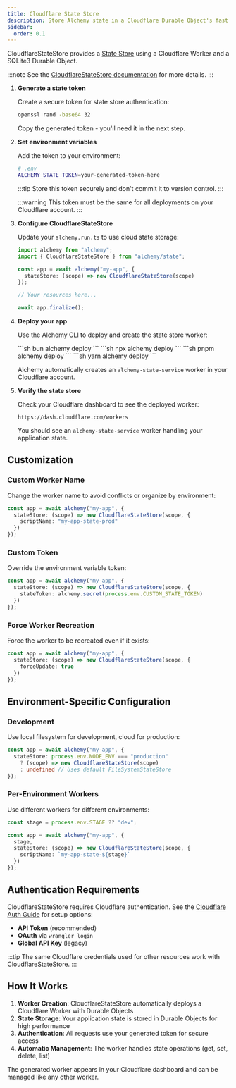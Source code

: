 ```yaml
---
title: Cloudflare State Store
description: Store Alchemy state in a Cloudflare Durable Object's fast SQLite3 database.
sidebar:
  order: 0.1
---
```



CloudflareStateStore provides a [State Store](/concepts/state) using a Cloudflare Worker and a SQLite3 Durable Object.

:::note
See the [CloudflareStateStore documentation](/providers/cloudflare/cloudflare-state-store) for more details.
:::

<Steps>

1. **Generate a state token**

   Create a secure token for state store authentication:

   ```sh
   openssl rand -base64 32
   ```

   Copy the generated token - you'll need it in the next step.

2. **Set environment variables**

   Add the token to your environment:

   ```sh
   # .env
   ALCHEMY_STATE_TOKEN=your-generated-token-here
   ```

   :::tip
   Store this token securely and don't commit it to version control.
   :::

   :::warning
   This token must be the same for all deployments on your Cloudflare account.
   :::

3. **Configure CloudflareStateStore**

   Update your `alchemy.run.ts` to use cloud state storage:

   ```typescript
   import alchemy from "alchemy";
   import { CloudflareStateStore } from "alchemy/state";

   const app = await alchemy("my-app", {
     stateStore: (scope) => new CloudflareStateStore(scope)
   });

   // Your resources here...

   await app.finalize();
   ```

4. **Deploy your app**

   Use the Alchemy CLI to deploy and create the state store worker:

   <Tabs syncKey="pkgManager">
     <TabItem label="bun">
       ```sh
       bun alchemy deploy
       ```
     </TabItem>
     <TabItem label="npm">
       ```sh
       npx alchemy deploy
       ```
     </TabItem>
     <TabItem label="pnpm">
       ```sh
       pnpm alchemy deploy
       ```
     </TabItem>
     <TabItem label="yarn">
       ```sh
       yarn alchemy deploy
       ```
     </TabItem>
   </Tabs>

   Alchemy automatically creates an `alchemy-state-service` worker in your Cloudflare account.

5. **Verify the state store**

   Check your Cloudflare dashboard to see the deployed worker:

   ```
   https://dash.cloudflare.com/workers
   ```

   You should see an `alchemy-state-service` worker handling your application state.

</Steps>

## Customization

### Custom Worker Name

Change the worker name to avoid conflicts or organize by environment:

```typescript
const app = await alchemy("my-app", {
  stateStore: (scope) => new CloudflareStateStore(scope, {
    scriptName: "my-app-state-prod"
  })
});
```

### Custom Token

Override the environment variable token:

```typescript
const app = await alchemy("my-app", {
  stateStore: (scope) => new CloudflareStateStore(scope, {
    stateToken: alchemy.secret(process.env.CUSTOM_STATE_TOKEN)
  })
});
```

### Force Worker Recreation

Force the worker to be recreated even if it exists:

```typescript
const app = await alchemy("my-app", {
  stateStore: (scope) => new CloudflareStateStore(scope, {
    forceUpdate: true
  })
});
```

## Environment-Specific Configuration

### Development

Use local filesystem for development, cloud for production:

```typescript
const app = await alchemy("my-app", {
  stateStore: process.env.NODE_ENV === "production" 
    ? (scope) => new CloudflareStateStore(scope)
    : undefined // Uses default FileSystemStateStore
});
```

### Per-Environment Workers

Use different workers for different environments:

```typescript
const stage = process.env.STAGE ?? "dev";

const app = await alchemy("my-app", {
  stage,
  stateStore: (scope) => new CloudflareStateStore(scope, {
    scriptName: `my-app-state-${stage}`
  })
});
```

## Authentication Requirements

CloudflareStateStore requires Cloudflare authentication. See the [Cloudflare Auth Guide](/guides/cloudflare) for setup options:

- **API Token** (recommended)
- **OAuth** via `wrangler login` 
- **Global API Key** (legacy)

:::tip
The same Cloudflare credentials used for other resources work with CloudflareStateStore.
:::

## How It Works

1. **Worker Creation**: CloudflareStateStore automatically deploys a Cloudflare Worker with Durable Objects
2. **State Storage**: Your application state is stored in Durable Objects for high performance
3. **Authentication**: All requests use your generated token for secure access
4. **Automatic Management**: The worker handles state operations (get, set, delete, list)

The generated worker appears in your Cloudflare dashboard and can be managed like any other worker. 